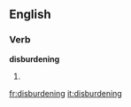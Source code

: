 ==English==

===Verb===
'''disburdening'''

# {{present participle of|[[disburden]]}}

[[fr:disburdening]]
[[it:disburdening]]